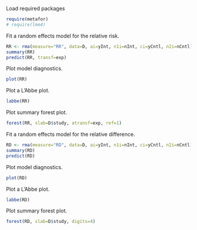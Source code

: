 Load required packages

```r
require(metafor)
# require(lme4)
```

Fit a random effects model for the relative risk.

```r
RR <- rma(measure="RR", data=D, ai=yInt, n1i=nInt, ci=yCntl, n2i=nCntl)
summary(RR)
predict(RR, transf=exp)
```

Plot model diagnostics.

```r
plot(RR)
```

Plot a L'Abbe plot.

```r
labbe(RR)
```

Plot summary forest plot.

```r
forest(RR, slab=D$study, atransf=exp, ref=1)
```

Fit a random effects model for the relative difference.

```r
RD <- rma(measure="RD", data=D, ai=yInt, n1i=nInt, ci=yCntl, n2i=nCntl)
summary(RD)
predict(RD)
```

Plot model diagnostics.

```r
plot(RD)
```

Plot a L'Abbe plot.

```r
labbe(RD)
```

Plot summary forest plot.

```r
forest(RD, slab=D$study, digits=4)
```

